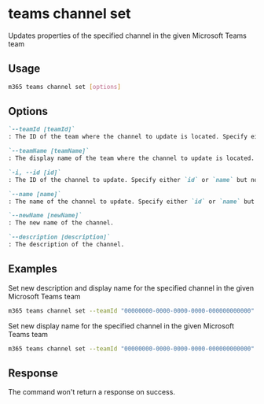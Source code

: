 
# teams channel set

Updates properties of the specified channel in the given Microsoft Teams team

## Usage

```sh
m365 teams channel set [options]
```

## Options

```md defintion-list
`--teamId [teamId]`
: The ID of the team where the channel to update is located. Specify either `teamId` or `teamName` but not both.

`--teamName [teamName]`
: The display name of the team where the channel to update is located. Specify either `teamId` or `teamName` but not both.

`-i, --id [id]`
: The ID of the channel to update. Specify either `id` or `name` but not both.

`--name [name]`
: The name of the channel to update. Specify either `id` or `name` but not both.

`--newName [newName]`
: The new name of the channel.

`--description [description]`
: The description of the channel.
```

<Global />

## Examples
  
Set new description and display name for the specified channel in the given Microsoft Teams team

```sh
m365 teams channel set --teamId "00000000-0000-0000-0000-000000000000" --name Reviews --newName Projects --description "Channel for new projects"
```

Set new display name for the specified channel in the given Microsoft Teams team

```sh
m365 teams channel set --teamId "00000000-0000-0000-0000-000000000000" --name Reviews --newName Projects
```

## Response

The command won't return a response on success.
